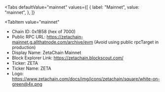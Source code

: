 
<Tabs
 defaultValue="mainnet"
  values={[
    { label: "Mainnet", value: "mainnet", },
  ]}
>

<TabItem
  value="mainnet"
>

- Chain ID: 0x1B58 (hex of 7000)
- Public RPC URL: https://zetachain-mainnet.g.allthatnode.com/archive/evm (Avoid using public
  rpcTarget in production)
- Display Name: ZetaChain Mainnet
- Block Explorer Link: https://zetachain.blockscout.com/
- Ticker: ZETA
- Ticker Name: ZETA
- Logo: https://www.zetachain.com/docs/img/icons/zetachain/square/white-on-green@4x.png

</TabItem>
</Tabs>
